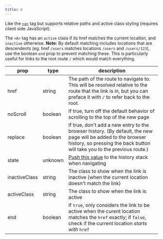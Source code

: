 ```yaml
---
title: A
---
```


Like the [`<a>`](https://developer.mozilla.org/en-US/docs/Web/HTML/Element/a) tag but supports relative paths and active class styling (requires client side JavaScript).

The `<A>` tag has an `active` class if its href matches the current location, and `inactive` otherwise.
**Note:** By default matching includes locations that are descendents (eg. href `/users` matches locations `/users` and `/users/123`), use the boolean `end` prop to prevent matching these.
This is particularly useful for links to the root route `/` which would match everything.

| prop          | type    | description                                                                                                                                                                              |
| ------------- | ------- | ---------------------------------------------------------------------------------------------------------------------------------------------------------------------------------------- |
| href          | string  | The path of the route to navigate to. This will be resolved relative to the route that the link is in, but you can preface it with `/` to refer back to the root.                        |
| noScroll      | boolean | If true, turn off the default behavior of scrolling to the top of the new page                                                                                                           |
| replace       | boolean | If true, don't add a new entry to the browser history. (By default, the new page will be added to the browser history, so pressing the back button will take you to the previous route.) |
| state         | unknown | [Push this value](https://developer.mozilla.org/en-US/docs/Web/API/History/pushState) to the history stack when navigating                                                               |
| inactiveClass | string  | The class to show when the link is inactive (when the current location doesn't match the link)                                                                                           |
| activeClass   | string  | The class to show when the link is active                                                                                                                                                |
| end           | boolean | If `true`, only considers the link to be active when the curent location matches the `href` exactly; if `false`, check if the current location _starts with_ `href`                      |
